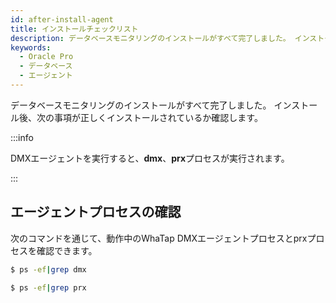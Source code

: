 ```yaml
---
id: after-install-agent
title: インストールチェックリスト
description: データベースモニタリングのインストールがすべて完了しました。 インストール後に確認事項をチェックします。
keywords:
  - Oracle Pro
  - データベース
  - エージェント
---
```


データベースモニタリングのインストールがすべて完了しました。 インストール後、次の事項が正しくインストールされているか確認します。


<Dbcheckagentlog />

:::info

DMXエージェントを実行すると、**dmx**、**prx**プロセスが実行されます。

:::


<Dbcheckdblogs />

## エージェントプロセスの確認

次のコマンドを通じて、動作中のWhaTap DMXエージェントプロセスとprxプロセスを確認できます。

```bash
$ ps -ef|grep dmx

$ ps -ef|grep prx
```


<Dbcheckmonitoringagentlists />
